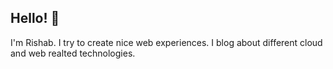 ## Hello! 👋

I'm Rishab. I try to create nice web experiences. I blog about different cloud and web realted technologies.